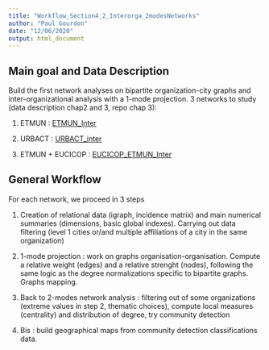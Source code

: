 ```yaml
---
title: "Workflow_Section4_2_Interorga_2modesNetworks"
author: "Paul Gourdon"
date: "12/06/2020"
output: html_document
---
```



## Main goal and Data Description

Build the first network analyses on bipartite organization-city graphs and inter-organizational analysis with a 1-mode projection.
3 networks to study (data description chap2 and 3, repo chap 3): 

(1) ETMUN : [ETMUN_Inter](ETMUN_Inter/)

(2) URBACT : [URBACT_inter](URBACT_inter/)

(3) ETMUN + EUCICOP : [EUCICOP_ETMUN_Inter](EUCICOP_ETMUN_Inter/)

## General Workflow

For each network, we proceed in 3 steps

(1) Creation of relational data (igraph, incidence matrix) and main numerical summaries (dimensions, basic global indexes). Carrying out data filtering (level 1 cities or/and multiple affiliations of a city in the same organization)

(2) 1-mode projection : work on graphs organisation-organisation. Compute a relative weight (edges) and a relative strenght (nodes), following the same logic as the degree normalizations specific to bipartite graphs. Graphs mapping.

(3) Back to 2-modes network analysis : filtering out of some organizations (extreme values in step 2, thematic choices), compute local measures (centrality) and distribution of degree, try community detection

(3) Bis : build geographical maps from community detection classifications data.

